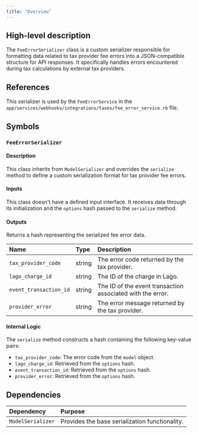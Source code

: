 ```yaml
---
title: "Overview"
---
```


## High-level description
The `FeeErrorSerializer` class is a custom serializer responsible for formatting data related to tax provider fee errors into a JSON-compatible structure for API responses. It specifically handles errors encountered during tax calculations by external tax providers.

## References
This serializer is used by the `FeeErrorService` in the `app/services/webhooks/integrations/taxes/fee_error_service.rb` file.

## Symbols

### `FeeErrorSerializer`
#### Description
This class inherits from `ModelSerializer` and overrides the `serialize` method to define a custom serialization format for tax provider fee errors.

#### Inputs
This class doesn't have a defined input interface. It receives data through its initialization and the `options` hash passed to the `serialize` method.

#### Outputs
Returns a hash representing the serialized fee error data.

| Name | Type | Description |
|:-----|:-----|:------------|
| `tax_provider_code` | string | The error code returned by the tax provider. |
| `lago_charge_id` | string | The ID of the charge in Lago. |
| `event_transaction_id` | string | The ID of the event transaction associated with the error. |
| `provider_error` | string | The error message returned by the tax provider. |

#### Internal Logic
The `serialize` method constructs a hash containing the following key-value pairs:
- `tax_provider_code`: The error code from the `model` object.
- `lago_charge_id`: Retrieved from the `options` hash.
- `event_transaction_id`: Retrieved from the `options` hash.
- `provider_error`: Retrieved from the `options` hash.

## Dependencies
| Dependency | Purpose |
|:-----------|:--------|
| `ModelSerializer` | Provides the base serialization functionality. |
